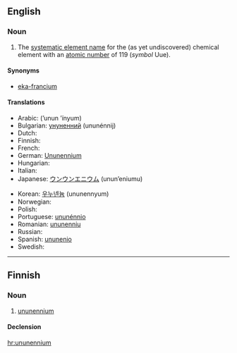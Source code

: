 ==English==
{{elements|Uue|ununoctium|Uuo|unbinilium|Ubn}}

===Noun===
{{wikipedia}}
{{en-noun|-}}

# {{element}} The [[systematic element name]] for the (as yet undiscovered) chemical element with an [[atomic number]] of 119 (''symbol'' Uue).

====Synonyms====
* [[eka-francium]]

====Translations====
{{trans-top|chemical element}}
* Arabic: {{Arab|[[أونون إينيوم]]}} (’unun ’ínyum) {{m}}
* Bulgarian: [[унуненний]] (ununénnij) {{m}}
* Dutch: {{t-|nl|ununennium|n}}
* Finnish: {{t-|fi|ununennium}}
* French: {{t-|fr|ununennium|m}}
* German: [[Ununennium]] {{n}}
* Hungarian: {{t-|hu|ununennium}}
* Italian: {{t+|it|ununennio|m}}
* Japanese: [[ウンウンエニウム]] (unun’eniumu)
{{trans-mid}}
* Korean: [[우누넨늄]] (ununennyum)
* Norwegian: {{t-|no|ununennium}}
* Polish: {{t-|pl|ununennium|m}}
* Portuguese: [[ununénnio]] {{m}}
* Romanian: [[ununenniu]] {{n}}
* Russian: {{t-|ru|унунэнний|m|tr=ununénnij}}
* Spanish: [[ununenio]] {{m}}
* Swedish: {{t-|sv|ununennium}}
{{trans-bottom}}

----

==Finnish==
{{wikipedia|lang=fi}}

===Noun===
{{infl|fi|noun}}

# {{element|lang=fi}} [[#English|ununennium]]

====Declension====
{{fi-decl-tuoli|ununennium|np=1}}

[[hr:ununennium]]